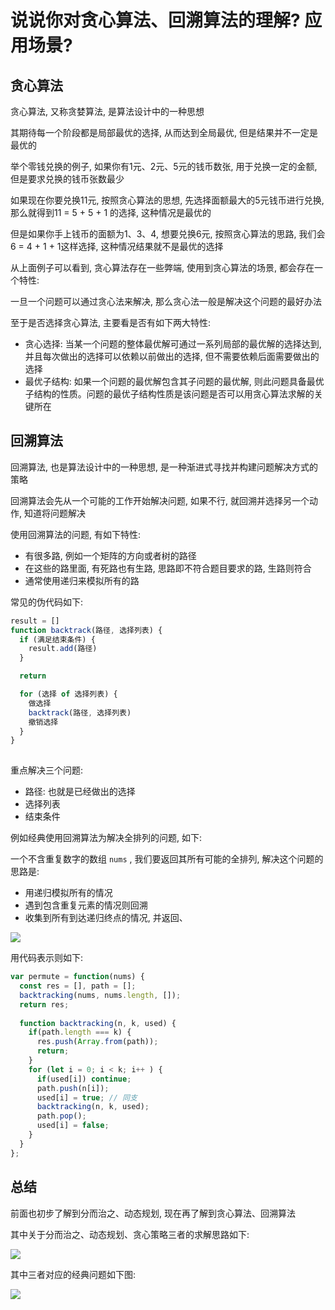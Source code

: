 # 说说你对贪心算法、回溯算法的理解? 应用场景? 

## 贪心算法

贪心算法, 又称贪婪算法, 是算法设计中的一种思想

其期待每一个阶段都是局部最优的选择, 从而达到全局最优, 但是结果并不一定是最优的

举个零钱兑换的例子, 如果你有1元、2元、5元的钱币数张, 用于兑换一定的金额, 但是要求兑换的钱币张数最少

如果现在你要兑换11元, 按照贪心算法的思想, 先选择面额最大的5元钱币进行兑换, 那么就得到11 = 5 + 5 + 1 的选择, 这种情况是最优的

但是如果你手上钱币的面额为1、3、4, 想要兑换6元, 按照贪心算法的思路, 我们会 6 = 4 + 1 + 1这样选择, 这种情况结果就不是最优的选择

从上面例子可以看到, 贪心算法存在一些弊端, 使用到贪心算法的场景, 都会存在一个特性: 

一旦一个问题可以通过贪心法来解决, 那么贪心法一般是解决这个问题的最好办法

至于是否选择贪心算法, 主要看是否有如下两大特性: 

-  贪心选择: 当某一个问题的整体最优解可通过一系列局部的最优解的选择达到, 并且每次做出的选择可以依赖以前做出的选择, 但不需要依赖后面需要做出的选择
- 最优子结构: 如果一个问题的最优解包含其子问题的最优解, 则此问题具备最优子结构的性质。问题的最优子结构性质是该问题是否可以用贪心算法求解的关键所在

## 回溯算法

回溯算法, 也是算法设计中的一种思想, 是一种渐进式寻找并构建问题解决方式的策略

回溯算法会先从一个可能的工作开始解决问题, 如果不行, 就回溯并选择另一个动作, 知道将问题解决

使用回溯算法的问题, 有如下特性: 

- 有很多路, 例如一个矩阵的方向或者树的路径
- 在这些的路里面, 有死路也有生路, 思路即不符合题目要求的路, 生路则符合
- 通常使用递归来模拟所有的路

常见的伪代码如下: 

```js showLineNumbers copy
result = []
function backtrack(路径, 选择列表) {
  if (满足结束条件) {
    result.add(路径)
  }

  return

  for (选择 of 选择列表) {
    做选择
    backtrack(路径, 选择列表)
    撤销选择
  }
}
  
```

重点解决三个问题: 

- 路径: 也就是已经做出的选择
- 选择列表
- 结束条件

例如经典使用回溯算法为解决全排列的问题, 如下: 

一个不含重复数字的数组 `nums` , 我们要返回其所有可能的全排列, 解决这个问题的思路是: 

- 用递归模拟所有的情况
- 遇到包含重复元素的情况则回溯
- 收集到所有到达递归终点的情况, 并返回、

![](https://static.vue-js.com/2a030f00-2e8e-11ec-8e64-91fdec0f05a1.png)

用代码表示则如下: 

```js showLineNumbers copy
var permute = function(nums) {
  const res = [], path = [];
  backtracking(nums, nums.length, []);
  return res;
  
  function backtracking(n, k, used) {
    if(path.length === k) {
      res.push(Array.from(path));
      return;
    }
    for (let i = 0; i < k; i++ ) {
      if(used[i]) continue;
      path.push(n[i]);
      used[i] = true; // 同支
      backtracking(n, k, used);
      path.pop();
      used[i] = false;
    }
  }
};
```

## 总结

前面也初步了解到分而治之、动态规划, 现在再了解到贪心算法、回溯算法

其中关于分而治之、动态规划、贪心策略三者的求解思路如下: 

![](https://static.vue-js.com/504b5230-2e8e-11ec-8e64-91fdec0f05a1.png)

其中三者对应的经典问题如下图: 

![](https://static.vue-js.com/62cdc910-2e8e-11ec-8e64-91fdec0f05a1.png)
